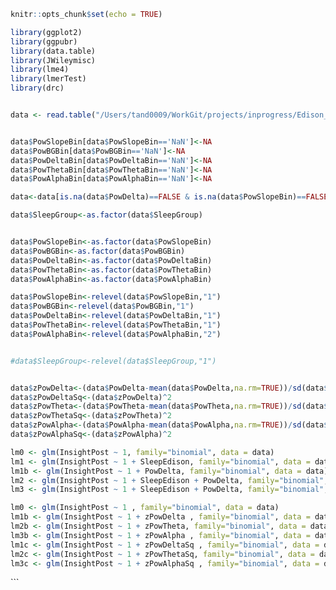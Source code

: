 ```r
knitr::opts_chunk$set(echo = TRUE)
```


```r
library(ggplot2)
library(ggpubr)
library(data.table)
library(JWileymisc)
library(lme4)
library(lmerTest)
library(drc)


data <- read.table("/Users/tand0009/WorkGit/projects/inprogress/Edison_scripts/TF/../Edison_Tables/Edison_Table_Pow_vFigure.csv", header = TRUE, sep = ",", stringsAsFactors = FALSE)


data$PowSlopeBin[data$PowSlopeBin=='NaN']<-NA
data$PowBGBin[data$PowBGBin=='NaN']<-NA
data$PowDeltaBin[data$PowDeltaBin=='NaN']<-NA
data$PowThetaBin[data$PowThetaBin=='NaN']<-NA
data$PowAlphaBin[data$PowAlphaBin=='NaN']<-NA

data<-data[is.na(data$PowDelta)==FALSE & is.na(data$PowSlopeBin)==FALSE & data$SleepGroup!="<undefined>",]

data$SleepGroup<-as.factor(data$SleepGroup)


data$PowSlopeBin<-as.factor(data$PowSlopeBin)
data$PowBGBin<-as.factor(data$PowBGBin)
data$PowDeltaBin<-as.factor(data$PowDeltaBin)
data$PowThetaBin<-as.factor(data$PowThetaBin)
data$PowAlphaBin<-as.factor(data$PowAlphaBin)

data$PowSlopeBin<-relevel(data$PowSlopeBin,"1")
data$PowBGBin<-relevel(data$PowBGBin,"1")
data$PowDeltaBin<-relevel(data$PowDeltaBin,"1")
data$PowThetaBin<-relevel(data$PowThetaBin,"1")
data$PowAlphaBin<-relevel(data$PowAlphaBin,"2")


#data$SleepGroup<-relevel(data$SleepGroup,"1")


data$zPowDelta<-(data$PowDelta-mean(data$PowDelta,na.rm=TRUE))/sd(data$PowDelta,na.rm=TRUE)
data$zPowDeltaSq<-(data$zPowDelta)^2
data$zPowTheta<-(data$PowTheta-mean(data$PowTheta,na.rm=TRUE))/sd(data$PowTheta,na.rm=TRUE)
data$zPowThetaSq<-(data$zPowTheta)^2
data$zPowAlpha<-(data$PowAlpha-mean(data$PowAlpha,na.rm=TRUE))/sd(data$PowAlpha,na.rm=TRUE)
data$zPowAlphaSq<-(data$zPowAlpha)^2

lm0 <- glm(InsightPost ~ 1, family="binomial", data = data)
lm1 <- glm(InsightPost ~ 1 + SleepEdison, family="binomial", data = data)
lm1b <- glm(InsightPost ~ 1 + PowDelta, family="binomial", data = data)
lm2 <- glm(InsightPost ~ 1 + SleepEdison + PowDelta, family="binomial", data = data)
lm3 <- glm(InsightPost ~ 1 + SleepEdison + PowDelta, family="binomial", data = data)

lm0 <- glm(InsightPost ~ 1 , family="binomial", data = data)
lm1b <- glm(InsightPost ~ 1 + zPowDelta , family="binomial", data = data)
lm2b <- glm(InsightPost ~ 1 + zPowTheta, family="binomial", data = data)
lm3b <- glm(InsightPost ~ 1 + zPowAlpha , family="binomial", data = data)
lm1c <- glm(InsightPost ~ 1 + zPowDeltaSq , family="binomial", data = data)
lm2c <- glm(InsightPost ~ 1 + zPowThetaSq, family="binomial", data = data)
lm3c <- glm(InsightPost ~ 1 + zPowAlphaSq , family="binomial", data = data)


```

```